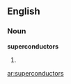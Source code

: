 ==English==

===Noun===
'''superconductors'''

# {{plural of|[[superconductor]]}}

[[ar:superconductors]]